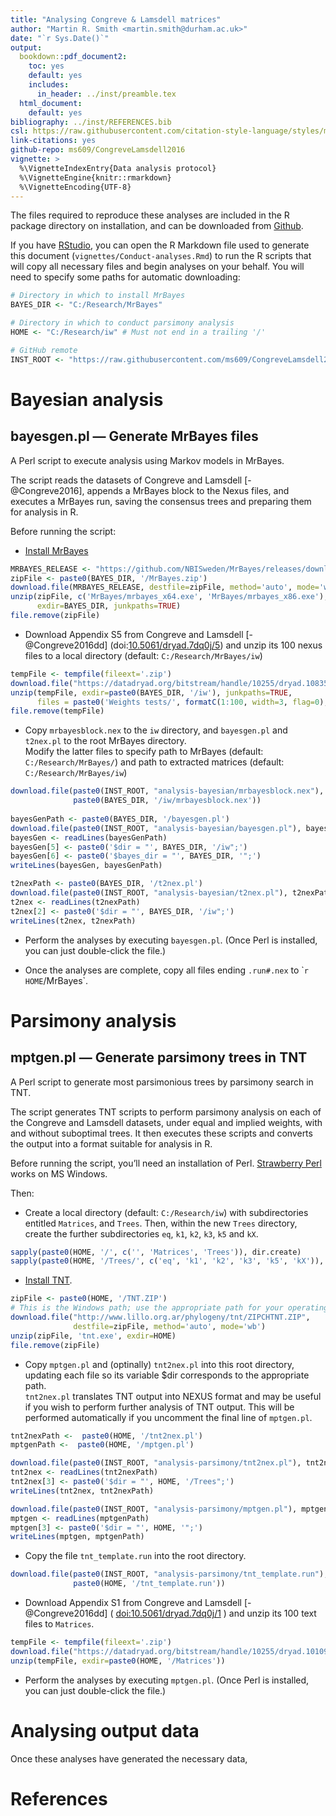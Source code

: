 ```yaml
---
title: "Analysing Congreve & Lamsdell matrices"
author: "Martin R. Smith <martin.smith@durham.ac.uk>"
date: "`r Sys.Date()`"
output: 
  bookdown::pdf_document2:
    toc: yes
    default: yes
    includes:
      in_header: ../inst/preamble.tex
  html_document:
    default: yes
bibliography: ../inst/REFERENCES.bib
csl: https://raw.githubusercontent.com/citation-style-language/styles/master/dependent/biology-letters.csl
link-citations: yes
github-repo: ms609/CongreveLamsdell2016
vignette: >
  %\VignetteIndexEntry{Data analysis protocol}
  %\VignetteEngine{knitr::rmarkdown}
  %\VignetteEncoding{UTF-8}
---
```


The files required to reproduce these analyses are included in the R
package directory on installation, and can be downloaded from [Github](https://github.com/ms609/CongreveLamsdell2016/tree/master/inst).

If you have [RStudio](https://www.rstudio.com/), you can open the R Markdown
file used to generate this document (`vignettes/Conduct-analyses.Rmd`) to run the
R scripts that will copy all necessary files and begin analyses on your 
behalf.  You will need to specify some paths for automatic downloading:
```R
# Directory in which to install MrBayes
BAYES_DIR <- "C:/Research/MrBayes"

# Directory in which to conduct parsimony analysis
HOME <- "C:/Research/iw" # Must not end in a trailing '/'

# GitHub remote
INST_ROOT <- "https://raw.githubusercontent.com/ms609/CongreveLamsdell2016/master/inst/"
```



# Bayesian analysis

## bayesgen.pl — Generate MrBayes files

A Perl script to execute analysis using Markov models in MrBayes.

The script reads the datasets of Congreve and Lamsdell [-@Congreve2016], appends a MrBayes block to the Nexus files, and executes a MrBayes run, saving the consensus trees and preparing them for analysis in R.

Before running the script:

*	[Install MrBayes](http://mrbayes.sourceforge.net/)
```r
MRBAYES_RELEASE <- "https://github.com/NBISweden/MrBayes/releases/download/v3.2.6/MrBayes-3.2.6_WIN32_x64.zip"
zipFile <- paste0(BAYES_DIR, '/MrBayes.zip')
download.file(MRBAYES_RELEASE, destfile=zipFile, method='auto', mode='wb')
unzip(zipFile, c('MrBayes/mrbayes_x64.exe', 'MrBayes/mrbayes_x86.exe'), 
      exdir=BAYES_DIR, junkpaths=TRUE)
file.remove(zipFile)
```

*	Download Appendix S5 from Congreve and Lamsdell [-@Congreve2016dd] 
(doi:[10.5061/dryad.7dq0j/5](https://dx.doi.org/10.5061/dryad.7dq0j/5)) and unzip its 100 nexus files to a local directory (default: `C:/Research/MrBayes/iw`)
```r
tempFile <- tempfile(fileext='.zip')
download.file("https://datadryad.org/bitstream/handle/10255/dryad.108351/S5%20-%20Character%20Weights%20Test%20NEXUS%20files.zip", tempFile)
unzip(tempFile, exdir=paste0(BAYES_DIR, '/iw'), junkpaths=TRUE,
      files = paste0('Weights tests/', formatC(1:100, width=3, flag=0), '.txt.nex'))
file.remove(tempFile)
```

*	Copy `mrbayesblock.nex` to the `iw` directory, and 
  `bayesgen.pl` and `t2nex.pl` to the root MrBayes directory.  
  Modify the latter files to specify path to MrBayes (default: `C:/Research/MrBayes/`)
  and path to extracted matrices (default: `C:/Research/MrBayes/iw`)
```r
download.file(paste0(INST_ROOT, "analysis-bayesian/mrbayesblock.nex"), 
              paste0(BAYES_DIR, '/iw/mrbayesblock.nex'))
              
bayesGenPath <- paste0(BAYES_DIR, '/bayesgen.pl')
download.file(paste0(INST_ROOT, "analysis-bayesian/bayesgen.pl"), bayesGenPath)
bayesGen <- readLines(bayesGenPath)
bayesGen[5] <- paste0('$dir = "', BAYES_DIR, '/iw";')
bayesGen[6] <- paste0('$bayes_dir = "', BAYES_DIR, '";')
writeLines(bayesGen, bayesGenPath)

t2nexPath <- paste0(BAYES_DIR, '/t2nex.pl')
download.file(paste0(INST_ROOT, "analysis-bayesian/t2nex.pl"), t2nexPath)
t2nex <- readLines(t2nexPath)
t2nex[2] <- paste0('$dir = "', BAYES_DIR, '/iw";')
writeLines(t2nex, t2nexPath)
```

* Perform the analyses by executing `bayesgen.pl`. (Once Perl is installed,
you can just double-click the file.)

* Once the analyses are complete, copy all files ending `.run#.nex` to 
  ``r HOME`/MrBayes`.

# Parsimony analysis

## mptgen.pl — Generate parsimony trees in TNT

A Perl script to generate most parsimonious trees by parsimony search in TNT.

The script generates TNT scripts to perform parsimony analysis on each of the Congreve and Lamsdell datasets, under equal and implied weights, with and without suboptimal trees.
It then executes these scripts and converts the output into a format suitable for analysis in R.

Before running the script, you'll need an installation of Perl.  [Strawberry Perl](http://strawberryperl.com/) works on MS Windows.

Then:

*	Create a local directory (default: `C:/Research/iw`) with subdirectories 
  entitled `Matrices`, and `Trees`.  Then, within the new `Trees` directory, 
  create the further subdirectories `eq`, `k1`, `k2`, `k3`, `k5` and `kX`.

```r
sapply(paste0(HOME, '/', c('', 'Matrices', 'Trees')), dir.create)
sapply(paste0(HOME, '/Trees/', c('eq', 'k1', 'k2', 'k3', 'k5', 'kX')), dir.create)
```

*	[Install TNT](http://www.lillo.org.ar/phylogeny/tnt/).

```r
zipFile <- paste0(HOME, '/TNT.ZIP')
# This is the Windows path; use the appropriate path for your operating system
download.file("http://www.lillo.org.ar/phylogeny/tnt/ZIPCHTNT.ZIP", 
              destfile=zipFile, method='auto', mode='wb')
unzip(zipFile, 'tnt.exe', exdir=HOME)
file.remove(zipFile)
```

*	Copy `mptgen.pl` and (optinally) `tnt2nex.pl` into this root directory, updating each file so its variable $dir corresponds to the appropriate path.  
`tnt2nex.pl` translates TNT output into NEXUS format and may be useful if you 
wish to perform further analysis of TNT output.  This will be performed
automatically if you uncomment the final line of `mptgen.pl`.

```r
tnt2nexPath <-  paste0(HOME, '/tnt2nex.pl')
mptgenPath <-  paste0(HOME, '/mptgen.pl')

download.file(paste0(INST_ROOT, "analysis-parsimony/tnt2nex.pl"), tnt2nexPath)
tnt2nex <- readLines(tnt2nexPath)
tnt2nex[3] <- paste0('$dir = "', HOME, '/Trees";')
writeLines(tnt2nex, tnt2nexPath)

download.file(paste0(INST_ROOT, "analysis-parsimony/mptgen.pl"), mptgenPath)
mptgen <- readLines(mptgenPath)
mptgen[3] <- paste0('$dir = "', HOME, '";')
writeLines(mptgen, mptgenPath)
```

*	Copy the file `tnt_template.run` into the root directory.

```r
download.file(paste0(INST_ROOT, "analysis-parsimony/tnt_template.run"), 
              paste0(HOME, '/tnt_template.run'))
```

*	Download Appendix S1 from Congreve and Lamsdell [-@Congreve2016dd]  ( [doi:10.5061/dryad.7dq0j/1](https://dx.doi.org/10.5061/dryad.7dq0j/1) ) and unzip its 100 text files to `Matrices`.

```r
tempFile <- tempfile(fileext='.zip')
download.file("https://datadryad.org/bitstream/handle/10255/dryad.101095/S1%20-%20TNT%20files.zip", tempFile)
unzip(tempFile, exdir=paste0(HOME, '/Matrices'))
```

* Perform the analyses by executing `mptgen.pl`. (Once Perl is installed,
you can just double-click the file.)

# Analysing output data

Once these analyses have generated the necessary data, 

# References
